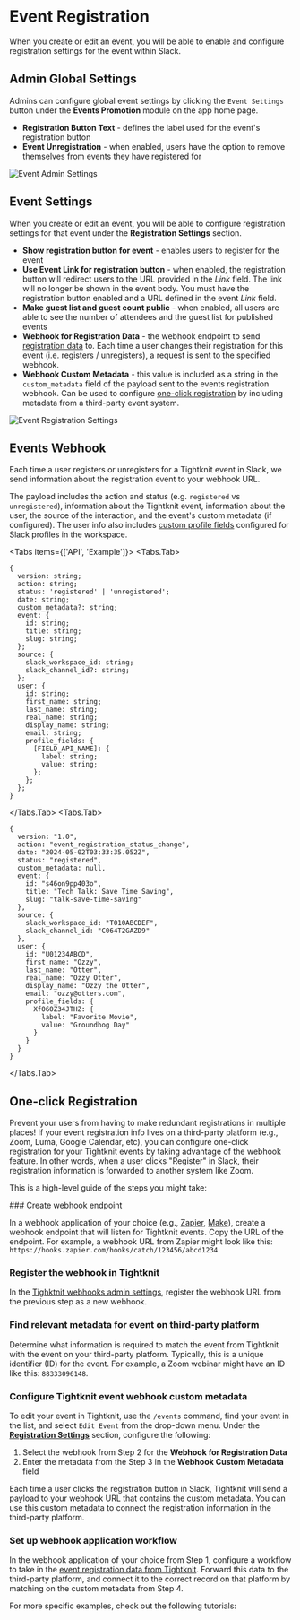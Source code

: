 
# Event Registration

When you create or edit an event, you will be able to enable and configure registration settings for the event within Slack.

## Admin Global Settings

Admins can configure global event settings by clicking the `Event Settings` button under the **Events Promotion** module on the app home page.

- **Registration Button Text** - defines the label used for the event's registration button
- **Event Unregistration** - when enabled, users have the option to remove themselves from events they have registered for

![Event Admin Settings](/events/events-admin-settings.png)

## Event Settings

When you create or edit an event, you will be able to configure registration settings for that event under the **Registration Settings** section.

- **Show registration button for event** - enables users to register for the event
- **Use Event Link for registration button** - when enabled, the registration button will redirect users to the URL provided in the _Link_ field. The link will no longer be shown in the event body. You must have the registration button enabled and a URL defined in the event _Link_ field.
- **Make guest list and guest count public** - when enabled, all users are able to see the number of attendees and the guest list for published events
- **Webhook for Registration Data** - the webhook endpoint to send [registration data](#events-webhook) to. Each time a user changes their registration for this event (i.e. registers / unregisters), a request is sent to the specified webhook.
- **Webhook Custom Metadata** - this value is included as a string in the `custom_metadata` field of the payload sent to the events registration webhook. Can be used to configure [one-click registration](#one-click-registration) by including metadata from a third-party event system.

![Event Registration Settings](/events/event-registration-settings.png)

## Events Webhook

Each time a user registers or unregisters for a Tightknit event in Slack, we send information about the registration event to your webhook URL.

The payload includes the action and status (e.g. `registered` vs `unregistered`), information about the Tightknit event, information about the user, the source of the interaction, and the event's custom metadata (if configured). The user info also includes [custom profile fields](https://slack.com/help/articles/212281478-Customize-member-profiles) configured for Slack profiles in the workspace.

<Tabs items={['API', 'Example']}>
<Tabs.Tab>
```
{
  version: string;
  action: string;
  status: 'registered' | 'unregistered';
  date: string;
  custom_metadata?: string;
  event: {
    id: string;
    title: string;
    slug: string;
  };
  source: {
    slack_workspace_id: string;
    slack_channel_id?: string;
  };
  user: {
    id: string;
    first_name: string;
    last_name: string;
    real_name: string;
    display_name: string;
    email: string;
    profile_fields: {
      [FIELD_API_NAME]: {
        label: string;
        value: string;
      };
    };
  };
}
```
</Tabs.Tab>
<Tabs.Tab>
```
{
  version: "1.0",
  action: "event_registration_status_change",
  date: "2024-05-02T03:33:35.052Z",
  status: "registered",
  custom_metadata: null,
  event: {
    id: "s46on9pp403o",
    title: "Tech Talk: Save Time Saving",
    slug: "talk-save-time-saving"
  },
  source: {
    slack_workspace_id: "T010ABCDEF",
    slack_channel_id: "C064T2GAZD9"
  },
  user: {
    id: "U01234ABCD",
    first_name: "Ozzy",
    last_name: "Otter",
    real_name: "Ozzy Otter",
    display_name: "Ozzy the Otter",
    email: "ozzy@otters.com",
    profile_fields: {
      Xf060Z34JTHZ: {
        label: "Favorite Movie",
        value: "Groundhog Day"
      }
    }
  }
}
```

</Tabs.Tab>
</Tabs>

## One-click Registration

Prevent your users from having to make redundant registrations in multiple places! If your event registration info lives on a third-party platform (e.g., Zoom, Luma, Google Calendar, etc), you can configure one-click registration for your Tightknit events by taking advantage of the webhook feature. In other words, when a user clicks "Register" in Slack, their registration information is forwarded to another system like Zoom.

This is a high-level guide of the steps you might take:

<Steps>
### Create webhook endpoint

In a webhook application of your choice (e.g., [Zapier](https://zapier.com/features/webhooks), [Make](https://www.make.com/en/integrations/gateway)), create a webhook endpoint that will listen for Tightknit events. Copy the URL of the endpoint. For example, a webhook URL from Zapier might look like this: `https://hooks.zapier.com/hooks/catch/123456/abcd1234`

### Register the webhook in Tightknit

In the [Tighktnit webhooks admin settings](/integrations/webhooks), register the webhook URL from the previous step as a new webhook.

### Find relevant metadata for event on third-party platform

Determine what information is required to match the event from Tightknit with the event on your third-party platform. Typically, this is a unique identifier (ID) for the event. For example, a Zoom webinar might have an ID like this: `88333096148`.

### Configure Tightknit event webhook custom metadata

To edit your event in Tightknit, use the `/events` command, find your event in the list, and select `Edit Event` from the drop-down menu. Under the [**Registration Settings**](#event-settings) section, configure the following:

1. Select the webhook from Step 2 for the **Webhook for Registration Data**
2. Enter the metadata from the Step 3 in the **Webhook Custom Metadata** field

Each time a user clicks the registration button in Slack, Tightknit will send a payload to your webhook URL that contains the custom metadata. You can use this custom metadata to connect the registration information in the third-party platform.

### Set up webhook application workflow

In the webhook application of your choice from Step 1, configure a workflow to take in the [event registration data from Tightknit](#events-webhook). Forward this data to the third-party platform, and connect it to the correct record on that platform by matching on the custom metadata from Step 4.

</Steps>

For more specific examples, check out the following tutorials:

<Cards>
  <Card
    title="⚡ Zapier Webhook → Zoom Webinar"
    href="/events/tutorials/webhook-zapier-zoom"
  />
  <Card
    title="⚡ Make Webhook → Zoom"
    href="/events/tutorials/webhook-make-zoom"
  />
  <Card
    title="⚡ Make Webhook → Slack notification"
    href="/events/tutorials/webhook-make-slack"
  />
</Cards>
